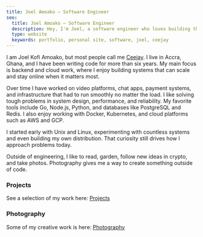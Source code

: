 ```yaml
---
title: Joel Amoako — Software Engineer
seo:
  title: Joel Amoako — Software Engineer
  description: Hey, I'm Joel, a software engineer who loves building things for the web
  type: website
  keywords: portfolio, personal site, software, joel, ceejay
---
```


I am Joel Kofi Amoako, but most people call me <u>Ceejay</u>. I live in Accra, Ghana, and I have been writing code for more than six years. My main focus is backend and cloud work, where I enjoy building systems that can scale and stay online when it matters most.  

Over time I have worked on video platforms, chat apps, payment systems, and infrastructure that had to run smoothly no matter the load. I like solving tough problems in system design, performance, and reliability. My favorite tools include Go, Node.js, Python, and databases like PostgreSQL and Redis. I also enjoy working with Docker, Kubernetes, and cloud platforms such as AWS and GCP.  

I started early with Unix and Linux, experimenting with countless systems and even building my own distribution. That curiosity still drives how I approach problems today.  

Outside of engineering, I like to read, garden, follow new ideas in crypto, and take photos. Photography gives me a way to create something outside of code.  

### Projects  
See a selection of my work here: [Projects](/projects)  

### Photography  
Some of my creative work is here: [Photography](/photography)  

